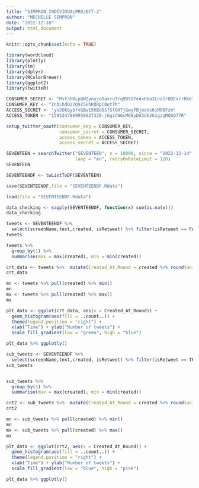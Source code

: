 ---
title: "SIMPRON_INDIVIDUALPROJECT-2"
author: "MECHELLE SIMPRON"
date: "2022-12-18"
output: html_document
---

```{r setup, include=FALSE}
knitr::opts_chunk$set(echo = TRUE)
```


```{r download}
library(wordcloud)
library(plotly)
library(tm)
library(dplyr)
library(RColorBrewer)
library(ggplot2)
library(twitteR)
```

``` {r keys}
CONSUMER_SECRET <- "Mst3hKLpQWZynyjoDaxruTrq9D5GYedxHVa2Lno1r8DExrrRke"
CONSUMER_KEY <- "InbLhdO22Q9Z5EhRdRpCButTh"
ACCESS_SECRET <- "yu2OkGybfvGBw15hBoDSfSfGH7jGwyFBjooVs6iMO0Fzm"
ACCESS_TOKEN <- "1595247869958627328-jGgiCN6sMO8yDd3dk2G1gzqMQhQ77R"
```

```{r setUp}
setup_twitter_oauth(consumer_key = CONSUMER_KEY,
                    consumer_secret = CONSUMER_SECRET,
                    access_token = ACCESS_TOKEN,
                    access_secret = ACCESS_SECRET)
```

```{r extract}
SEVENTEEN = searchTwitter("SEVENTEEN", n = 10000, since = "2022-12-14", until = "2022-12-17",
                          lang = "en", retryOnRateLimit = 120)
SEVENTEEN
```

```{r convert}
SEVENTEENDF <- twListToDF(SEVENTEEN)
```

```{r save}
save(SEVENTEENDF,file = "SEVENTEENDF.Rdata")
```

```{r load}
load(file = "SEVENTEENDF.Rdata")
```

```{r check}
data_checking <- sapply(SEVENTEENDF, function(x) sum(is.na(x)))
data_checking
```

```{r subset}
tweets <- SEVENTEENDF %>%
  select(screenName,text,created, isRetweet) %>% filter(isRetweet == FALSE)
tweets
```

```{r group}
tweets %>%  
  group_by(1) %>%  
  summarise(max = max(created), min = min(created))

crt_data <- tweets %>%  mutate(Created_At_Round = created %>% round(units = 'hours') %>% as.POSIXct())
crt_data

mn <- tweets %>% pull(created) %>% min()
mn 
mx <- tweets %>% pull(created) %>% max()
mx
```

```{r plot}
plt_data <- ggplot(crt_data, aes(x = Created_At_Round)) +
  geom_histogram(aes(fill = ..count..)) +
  theme(legend.position = "right") +
  xlab("Time") + ylab("Number of tweets") + 
  scale_fill_gradient(low = "green", high = "blue")

plt_data %>% ggplotly()
```

```{r subsetRt}
sub_tweets <- SEVENTEENDF %>%
  select(screenName,text,created, isRetweet) %>% filter(isRetweet == TRUE)
sub_tweets


sub_tweets %>%  
  group_by(1) %>%  
  summarise(max = max(created), min = min(created))

crt2 <- sub_tweets %>%  mutate(Created_At_Round = created %>% round(units = 'hours') %>% as.POSIXct())
crt2

mn <- sub_tweets %>% pull(created) %>% min()
mn 
mx <- sub_tweets %>% pull(created) %>% max()
mx
```

```{r plotRt}
plt_data <- ggplot(crt2, aes(x = Created_At_Round)) +
  geom_histogram(aes(fill = ..count..)) +
  theme(legend.position = "right") +
  xlab("Time") + ylab("Number of tweets") + 
  scale_fill_gradient(low = "blue", high = "pink")

plt_data %>% ggplotly()
```
